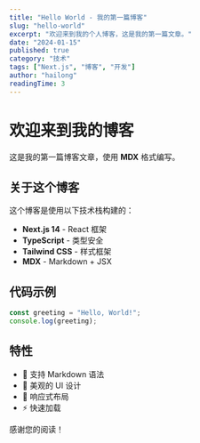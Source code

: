 ```yaml
---
title: "Hello World - 我的第一篇博客"
slug: "hello-world"
excerpt: "欢迎来到我的个人博客，这是我的第一篇文章。"
date: "2024-01-15"
published: true
category: "技术"
tags: ["Next.js", "博客", "开发"]
author: "hailong"
readingTime: 3
---
```


# 欢迎来到我的博客

这是我的第一篇博客文章，使用 **MDX** 格式编写。

## 关于这个博客

这个博客是使用以下技术栈构建的：

- **Next.js 14** - React 框架
- **TypeScript** - 类型安全
- **Tailwind CSS** - 样式框架
- **MDX** - Markdown + JSX

## 代码示例

```javascript
const greeting = "Hello, World!";
console.log(greeting);
```

## 特性

- 📝 支持 Markdown 语法
- 🎨 美观的 UI 设计
- 📱 响应式布局
- ⚡ 快速加载

感谢您的阅读！